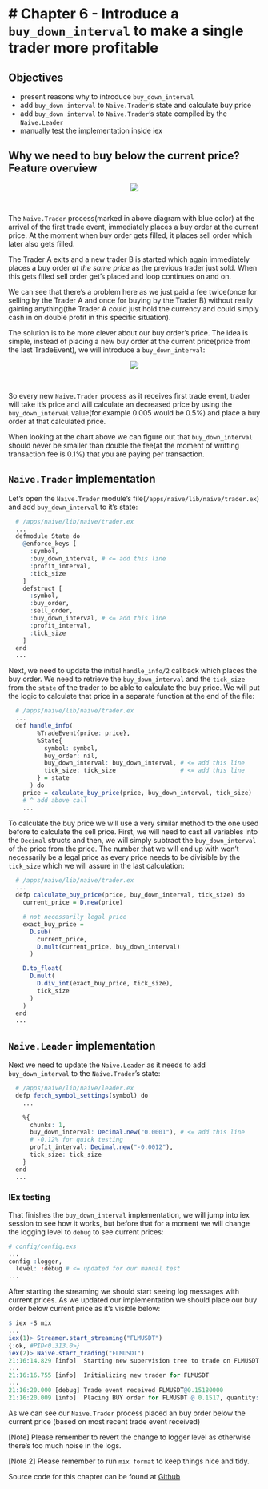 # # Chapter 6 - Introduce a `buy_down_interval` to make a single trader more profitable

## Objectives

- present reasons why to introduce `buy_down_interval`
- add `buy_down interval` to `Naive.Trader`'s state and calculate buy price
- add `buy_down interval` to `Naive.Trader`'s state compiled by the `Naive.Leader`
- manually test the implementation inside iex

## Why we need to buy below the current price? Feature overview

<center>
  <img src="images/chapter_06_01_current_buy_price.png">
</center>
<br/>

The `Naive.Trader` process(marked in above diagram with blue color) at the arrival of the first trade event, immediately places a buy order at the current price. At the moment when buy order gets filled, it places sell order which later also gets filled.

The Trader A exits and a new trader B is started which again immediately places a buy order *at the same price* as the previous trader just sold. When this gets filled sell order get's placed and loop continues on and on.

We can see that there's a problem here as we just paid a fee twice(once for selling by the Trader A and once for buying by the Trader B) without really gaining anything(the Trader A could just hold the currency and could simply cash in on double profit in this specific situation).

The solution is to be more clever about our buy order's price. The idea is simple, instead of placing a new buy order at the current price(price from the last TradeEvent), we will introduce a `buy_down_interval`:

<center>
  <img src="images/chapter_06_02_rebuy_expl.png">
</center>
<br/>

So every new `Naive.Trader` process as it receives first trade event, trader will take it's price and will calculate an decreased price by using the `buy_down_interval` value(for example 0.005 would be 0.5%) and place a buy order at that calculated price.

When looking at the chart above we can figure out that `buy_down_interval` should never be smaller than double the fee(at the moment of writting transaction fee is 0.1%) that you are paying per transaction.

## `Naive.Trader` implementation

Let's open the `Naive.Trader` module's file(`/apps/naive/lib/naive/trader.ex`) and add `buy_down_interval` to it's state:

```r
  # /apps/naive/lib/naive/trader.ex
  ...
  defmodule State do
    @enforce_keys [
      :symbol,
      :buy_down_interval, # <= add this line
      :profit_interval,
      :tick_size
    ]
    defstruct [
      :symbol,
      :buy_order,
      :sell_order,
      :buy_down_interval, # <= add this line
      :profit_interval,
      :tick_size
    ]
  end
  ...
```

Next, we need to update the initial `handle_info/2` callback which places the buy order. We need to retrieve the `buy_down_interval` and the `tick_size` from the `state` of the trader to be able to calculate the buy price. We will put the logic to calculate that price in a separate function at the end of the file:

```r
  # /apps/naive/lib/naive/trader.ex
  ...
  def handle_info(
        %TradeEvent{price: price},
        %State{
          symbol: symbol,
          buy_order: nil,
          buy_down_interval: buy_down_interval, # <= add this line
          tick_size: tick_size                  # <= add this line          
        } = state
      ) do
    price = calculate_buy_price(price, buy_down_interval, tick_size)
    # ^ add above call
    ...
```

To calculate the buy price we will use a very similar method to the one used
before to calculate the sell price. First, we will need to cast all variables
into the `Decimal` structs and then, we will simply subtract the `buy_down_interval` of the price from the price. The number that we will end up with won't necessarily be a legal price as every price needs to be divisible by the `tick_size` which we will assure in the last calculation:

```r
  # /apps/naive/lib/naive/trader.ex
  ...
  defp calculate_buy_price(price, buy_down_interval, tick_size) do
    current_price = D.new(price)

    # not necessarily legal price
    exact_buy_price =
      D.sub(
        current_price,
        D.mult(current_price, buy_down_interval)
      )

    D.to_float(
      D.mult(
        D.div_int(exact_buy_price, tick_size),
        tick_size
      )
    )
  end
  ...
```

## `Naive.Leader` implementation

Next we need to update the `Naive.Leader` as it needs to add `buy_down_interval` to the `Naive.Trader`'s state:

```r
  # /apps/naive/lib/naive/leader.ex
  defp fetch_symbol_settings(symbol) do
    ...

    %{
      chunks: 1,
      buy_down_interval: Decimal.new("0.0001"), # <= add this line
      # -0.12% for quick testing
      profit_interval: Decimal.new("-0.0012"),
      tick_size: tick_size
    }
  end  
  ...
```

### IEx testing

That finishes the `buy_down_interval` implementation, we will jump into iex session to see how it works, but before that for a moment we will change the logging level to `debug` to see current prices:

```r
# config/config.exs
...
config :logger,
  level: :debug # <= updated for our manual test
...
```

After starting the streaming we should start seeing log messages with current prices. As we updated our implementation we should place our buy order below current price as it's visible below:

```r
$ iex -S mix
...
iex(1)> Streamer.start_streaming("FLMUSDT")
{:ok, #PID<0.313.0>}
iex(2)> Naive.start_trading("FLMUSDT")
21:16:14.829 [info]  Starting new supervision tree to trade on FLMUSDT
...
21:16:16.755 [info]  Initializing new trader for FLMUSDT
...
21:16:20.000 [debug] Trade event received FLMUSDT@0.15180000
21:16:20.009 [info]  Placing BUY order for FLMUSDT @ 0.1517, quantity: 100
```

As we can see our `Naive.Trader` process placed an buy order below the current price (based on most recent trade event received)

[Note] Please remember to revert the change to logger level as otherwise there's too much noise in the logs.

[Note 2] Please remember to run `mix format` to keep things nice and tidy.

Source code for this chapter can be found at [Github](https://github.com/frathon/create-a-cryptocurrency-trading-bot-in-elixir-source-code/tree/chapter_06)
